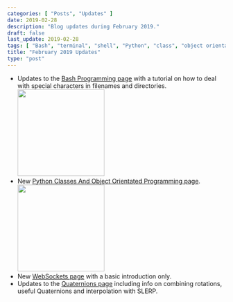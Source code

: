 ```yaml
---
categories: [ "Posts", "Updates" ]
date: 2019-02-28
description: "Blog updates during February 2019."
draft: false
last_update: 2019-02-28
tags: [ "Bash", "terminal", "shell", "Python", "class", "object orientated", "OO", "Quaternion", "SLERP", "WebSocket" ]
title: "February 2019 Updates"
type: "post"
---
```


<ul>
    <li>
        Updates to the <a href="/programming/languages/bash#dealing-with-special-characters">Bash Programming page</a> with a tutorial on how to deal with special characters in filenames and directories.
        <Image src={require('./terminal-icon.png').default} width="200px"></Image>
    </li>
    <li>
        New <a href="/programming/languages/python/python-classes-and-object-orientated-programming">Python Classes And Object Orientated Programming page</a>.
        <Image src={require('./python-icon.png').default} width="200px"></Image>
    </li>
    <li>New <a href="/programming/website-design/websockets">WebSockets page</a> with a basic introduction only.</li>
    <li>Updates to the <a href="/mathematics/geometry/quaternions/">Quaternions page</a> including info on combining rotations, useful Quaternions and interpolation with SLERP.</li>
</ul>